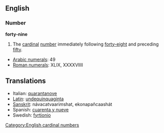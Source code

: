 ==English==
=== Number ===
'''forty-nine'''

#The [[cardinal]] [[number]] immediately following [[forty-eight]] and preceding [[fifty]].

*[[w:Arabic Numerals|Arabic numerals]]: 49
*[[w:Roman numerals|Roman numerals]]: XLIX, XXXXVIIII
 
==Translations==
*Italian: [[quarantanove]]
*[[Latin]]: [[undequinquaginta]]
*[[Sanskrit]]: návacatvaari''m''shat, ekonapañcaashát
*Spanish: [[cuarenta y nueve]]
*Swedish: [[fyrtionio]]

[[Category:English cardinal numbers]]